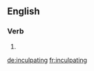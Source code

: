 ==English==

===Verb===
{{head|en}}

# {{present participle of|inculpate|lang=en}}

[[de:inculpating]]
[[fr:inculpating]]